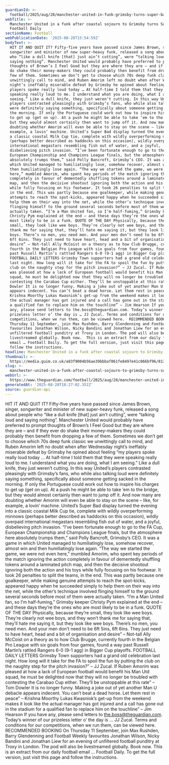 ```yaml
---
guardianId: >-
  football/2025/aug/28/manchester-united-in-funk-grimsby-turns-super-bad-football-daily
webTitle: >-
  Manchester United in a funk after coastal sojourn to Grimsby turns Super Bad |
  Football Daily
sectionName: Football
webPublicationDate: '2025-08-28T15:54:59Z'
bodyText: >-
  HIT IT AND QUIT IT? Fifty-five years have passed since James Brown, singer,
  songwriter and minister of new super-heavy funk, released a song about people
  who “like a dull knife [that] just ain’t cutting”, were “talking loud and
  saying nothing”. Manchester United would probably have preferred to prompt
  thoughts of Brown’s I Feel Good but they are where they are – and if they ever
  do shake their money-makers they could probably then benefit from dropping a
  few of them. Sometimes we don’t get to choose which 70s deep funk classic we
  unwittingly call to mind, and Ruben Amorim left no doubt when after Wednesday
  night’s ineffably miserable defeat by Grimsby he opined about feeling “my
  players spoke really loud today … At half-time I told them that they were
  speaking really loud to me. I understand what you are doing, what I am
  seeing.” Like a dull knife, they just weren’t cutting. In this way United’s
  players contrasted pleasingly with Grimsby’s fans, who while also talking loud
  were definitely saying something, specifically about someone getting sacked in
  the morning. If only the Portuguese could work out how to inspire his charges
  to get up (get on up). At a push he might be able to take ’em to the bridge,
  but they would almost certainly then want to jump off it. And now many are
  doubting whether Amorim will even be able to stay on the scene – like, for
  example, a lovin’ machine. United’s Super Bad display turned the evening into
  a classic coastal Milk Cup tie, complete with wildly overperforming minnows
  (perhaps better described as haddocks on this occasion), wildly overpaid
  international megastars resembling fish out of water, and a joyful,
  disbelieving pitch invasion. “I’ve been fortunate enough to go to the FA Cup,
  European Championship and Champions League finals, but the atmosphere here
  absolutely trumps them,” said Polly Bancroft, Grimsby’s CEO. It was a game in
  which United managed to humiliatingly lose, somehow recover, almost win and
  then humiliatingly lose again. “The way we started the game, we were not even
  here,” mumbled Amorim, who spent key periods of the match ignoring the action
  completely in favour of dementedly shuffling tokens around a laminated pitch
  map, and then the decisive shootout ignoring both the action and his toys
  while fully focusing on his footwear. It took 26 penalties to split the teams,
  in the end. This was partly because one goalkeeper, while making genuine
  attempts to reach the spot-kicks, appeared happy when he succeeded simply to
  help them on their way into the net, while the other’s technique involved
  flinging himself to the ground several seconds before most of them were
  actually taken. “I’m a Man United fan, so I’m half-fuming,” Grimsby keeper
  Christy Pym explained at the end – and these days they’re the ones who are
  most likely to be in a funk. QUOTE OF THE DAY Physically, because they’re
  small, they look like wee boys. They’re clearly not wee boys, and they won’t
  thank me for saying that, they’ll hate me saying it, but they look like wee
  boys. There’s no men, you need men. And your men don’t need to be 6ft 5ins,
  6ft 6ins. They just need to have heart, head and a bit of organisation and
  desire” – Not-tall Ally McCoist on a theory as to how Club Brugge, currently
  fourth in the Belgian Pro League with six goals from four games, found a way
  past Russell Martin’s rattled Rangers 6-0 (9-1 agg) in Bigger Cup playoffs.
  FOOTBALL DAILY LETTERS Grimsby Town supporters had a grand old celebration
  last night. How long will it take for the FA to spoil the fun by putting the
  club on the naughty step for the pitch invasion?” – JJ Zucal. If Ruben Amorim
  was pleased at how a lack of European football would benefit his Man Utd
  squad, he must be delighted now that they will no longer be troubled with
  contesting the Carabao Cup either. They’ll be unstoppable at this rate” – Tom
  Dowler It is no longer funny. Making a joke out of yet another Man U debacle
  appears indecent. You can’t beat a dead horse. Let them rest in peace” –
  Krishna Moorthy Lukas Kwasniok’s get-up from the weekend makes it look like
  the actual manager has got injured and a call has gone out in the stadium for
  a qualified fan to replace him on the touchline” – Jim Hearson If you have
  any, please send letters to the.boss@theguardian.com. Today’s winner of our
  prizeless letter o’ the day is … JJ Zucal. Terms and conditions for our
  competitions, when we run them, can be viewed here.  RECOMMENDED BOOKING On
  Thursday 11 September, join Max Rushden, Barry Glendenning and Football Weekly
  favourites Jonathan Wilson, Nicky Bandini and Jonathan Liew for an evening of
  unfiltered football punditry at Troxy in London. The pod will also be
  livestreamed globally. Book now.  This is an extract from our daily football
  email … Football Daily. To get the full version, just visit this page and
  follow the instructions.
headline: Manchester United in a funk after coastal sojourn to Grimsby turns Super Bad
thumbnail: >-
  https://media.guim.co.uk/a83f9004b56ae39bbbaf061fe8497e41c066bf96/813_601_2044_1635/500.jpg
slug: >-
  manchester-united-in-a-funk-after-coastal-sojourn-to-grimsby-turns-super-bad-or-football-daily
webUrl: >-
  https://www.theguardian.com/football/2025/aug/28/manchester-united-in-funk-grimsby-turns-super-bad-football-daily
generatedAt: '2025-08-28T18:27:02.352Z'
source: guardian-api
---
```

HIT IT AND QUIT IT? Fifty-five years have passed since James Brown, singer, songwriter and minister of new super-heavy funk, released a song about people who “like a dull knife [that] just ain’t cutting”, were “talking loud and saying nothing”. Manchester United would probably have preferred to prompt thoughts of Brown’s I Feel Good but they are where they are – and if they ever do shake their money-makers they could probably then benefit from dropping a few of them. Sometimes we don’t get to choose which 70s deep funk classic we unwittingly call to mind, and Ruben Amorim left no doubt when after Wednesday night’s ineffably miserable defeat by Grimsby he opined about feeling “my players spoke really loud today … At half-time I told them that they were speaking really loud to me. I understand what you are doing, what I am seeing.” Like a dull knife, they just weren’t cutting. In this way United’s players contrasted pleasingly with Grimsby’s fans, who while also talking loud were definitely saying something, specifically about someone getting sacked in the morning. If only the Portuguese could work out how to inspire his charges to get up (get on up). At a push he might be able to take ’em to the bridge, but they would almost certainly then want to jump off it. And now many are doubting whether Amorim will even be able to stay on the scene – like, for example, a lovin’ machine. United’s Super Bad display turned the evening into a classic coastal Milk Cup tie, complete with wildly overperforming minnows (perhaps better described as haddocks on this occasion), wildly overpaid international megastars resembling fish out of water, and a joyful, disbelieving pitch invasion. “I’ve been fortunate enough to go to the FA Cup, European Championship and Champions League finals, but the atmosphere here absolutely trumps them,” said Polly Bancroft, Grimsby’s CEO. It was a game in which United managed to humiliatingly lose, somehow recover, almost win and then humiliatingly lose again. “The way we started the game, we were not even here,” mumbled Amorim, who spent key periods of the match ignoring the action completely in favour of dementedly shuffling tokens around a laminated pitch map, and then the decisive shootout ignoring both the action and his toys while fully focusing on his footwear. It took 26 penalties to split the teams, in the end. This was partly because one goalkeeper, while making genuine attempts to reach the spot-kicks, appeared happy when he succeeded simply to help them on their way into the net, while the other’s technique involved flinging himself to the ground several seconds before most of them were actually taken. “I’m a Man United fan, so I’m half-fuming,” Grimsby keeper Christy Pym explained at the end – and these days they’re the ones who are most likely to be in a funk. QUOTE OF THE DAY Physically, because they’re small, they look like wee boys. They’re clearly not wee boys, and they won’t thank me for saying that, they’ll hate me saying it, but they look like wee boys. There’s no men, you need men. And your men don’t need to be 6ft 5ins, 6ft 6ins. They just need to have heart, head and a bit of organisation and desire” – Not-tall Ally McCoist on a theory as to how Club Brugge, currently fourth in the Belgian Pro League with six goals from four games, found a way past Russell Martin’s rattled Rangers 6-0 (9-1 agg) in Bigger Cup playoffs. FOOTBALL DAILY LETTERS Grimsby Town supporters had a grand old celebration last night. How long will it take for the FA to spoil the fun by putting the club on the naughty step for the pitch invasion?” – JJ Zucal. If Ruben Amorim was pleased at how a lack of European football would benefit his Man Utd squad, he must be delighted now that they will no longer be troubled with contesting the Carabao Cup either. They’ll be unstoppable at this rate” – Tom Dowler It is no longer funny. Making a joke out of yet another Man U debacle appears indecent. You can’t beat a dead horse. Let them rest in peace” – Krishna Moorthy Lukas Kwasniok’s get-up from the weekend makes it look like the actual manager has got injured and a call has gone out in the stadium for a qualified fan to replace him on the touchline” – Jim Hearson If you have any, please send letters to the.boss@theguardian.com. Today’s winner of our prizeless letter o’ the day is … JJ Zucal. Terms and conditions for our competitions, when we run them, can be viewed here.  RECOMMENDED BOOKING On Thursday 11 September, join Max Rushden, Barry Glendenning and Football Weekly favourites Jonathan Wilson, Nicky Bandini and Jonathan Liew for an evening of unfiltered football punditry at Troxy in London. The pod will also be livestreamed globally. Book now.  This is an extract from our daily football email … Football Daily. To get the full version, just visit this page and follow the instructions.
